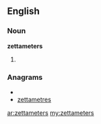 ==English==

===Noun===
'''zettameters'''

# {{plural of|[[zettameter]]}}

===Anagrams===
* {{alphagram|aeeemrstttz}}
* [[zettametres#English|zettametres]]

[[ar:zettameters]]
[[my:zettameters]]